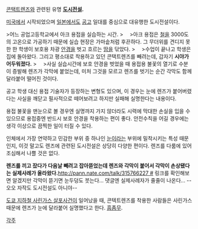 [[콘택트렌즈]]와 관련된 유명 '''[[도시전설]].'''

[[미국]]에서 시작되었으며 [[일본]]에서도 [[공고]] 일대를 중심으로 대유행한 도시전설이다.

>어느 공업고등학교에서 아크 용접을 실습하는 시간. 
>　
>아크 용접은 [[철]]을 3000도의 고온으로 가공하기 때문에 실습 현장은 가마솥처럼 후끈하다. 그 무더위를 견디지 못한 한 학생이 보호용 차광 [[안경]]을 벗고 흐르는 [[땀]]을 닦았다.
>　
>수업이 끝나고 학생은 집에 돌아왔다. 그리고 평소대로 착용하고 있던 콘택트렌즈를 빼려는데, 갑자기 '''시야가 어두워졌다.'''
>　
>사실 실습시간에 보호 안경을 벗었을 때 용접용 불꽃의 열기로 수분이 증발해 렌즈가 각막에 붙었는데, 미처 그것을 모르고 렌즈를 벗기는 순간 각막도 함께 달라붙어 떨어진 것이다.

공고 학생 대신 용접 기술자가 등장하는 변형도 있으며, 이 경우는 눈에 렌즈가 붙어버렸다는 사실을 깨닫고 필사적으로 떼어보려고 하지만 실패해 실명한다는 내용이다.

용접 불꽃을 맨눈으로 볼 경우엔 실명까지 가지 않더라도 시력에 막대한 손실을 입을 수 있으므로 용접중엔 반드시 보호 안경을 착용하는 편이 좋다. 안전수칙을 어길 경우에는 생각 이상으로 끔찍한 일이 터질 수 있다.

인체에서 가장 연약하고 민감한 부위 중 하나인 [[눈]]이라는 부위에 밀착시키는 특성 때문인지, 이것 말고도 렌즈에 관련된 도시전설은 상당히 다양한 편이다. 렌즈를 다룸에 있어 조심해서 나쁠 것은 없다.

'''렌즈를 끼고 잤다가 다음날 빼려고 잡아뜯었는데 렌즈와 각막이 붙어서 각막이 손상됐다는 실제사례가 올라왔다.'''[[http://pann.nate.com/talk/315766227 #]] 링크를 확인해보면 알겠지만 각막이 뜯기면 눈두덩도 붓는다... 댓글엔 실제사례자가 줄줄이 나온다... --오오 자작도 도시전설도 아니야--

[[도쿄 지하철 사린가스 살포사건]]이 일어났을 때, 콘텍트렌즈를 착용한 사람들은 사린가스 때문에 렌즈가 눈에 달라붙어 실명했다고 한다. [[흠좀무]].

[[각주]]

